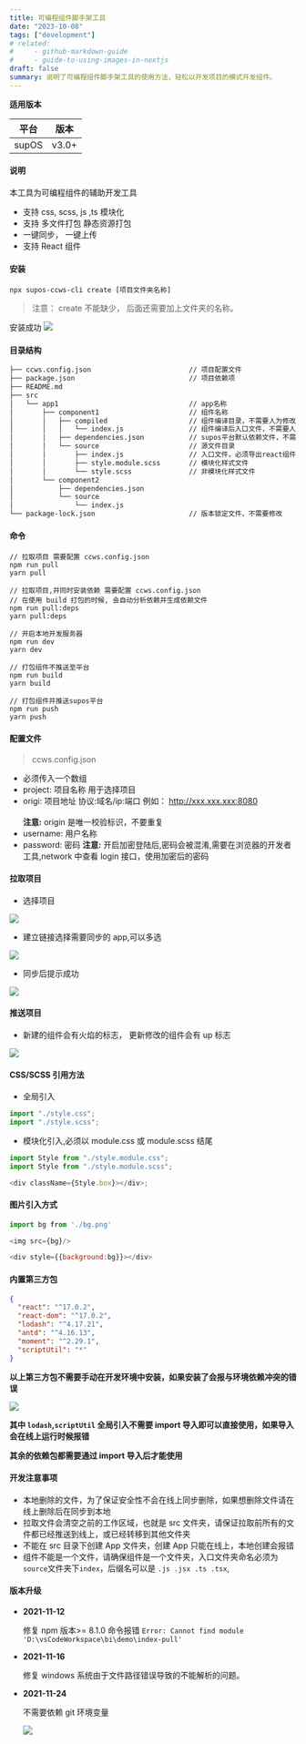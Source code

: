 ```yaml
---
title: 可编程组件脚手架工具
date: "2023-10-08"
tags: ["development"]
# related:
#     - github-markdown-guide
#     - guide-to-using-images-in-nextjs
draft: false
summary: 说明了可编程组件脚手架工具的使用方法，轻松以开发项目的模式开发组件。
---
```


**适用版本**

| 平台  | 版本  |
| ----- | ----- |
| supOS | v3.0+ |

#### 说明

本工具为可编程组件的辅助开发工具

- 支持 css, scss, js ,ts 模块化
- 支持 多文件打包 静态资源打包
- 一键同步， 一键上传
- 支持 React 组件

#### 安装

```
npx supos-ccws-cli create [项目文件夹名称]
```

> 注意： create 不能缺少， 后面还需要加上文件夹的名称。

安装成功 ![](./custom-compnent-cli/0001.png)

#### 目录结构

```bash
├── ccws.config.json                        // 项目配置文件
├── package.json                            // 项目依赖项
├── README.md
├── src
│   └── app1                                // app名称
│       ├── component1                      // 组件名称
│       │   ├── compiled                    // 组件编译目录，不需要人为修改
│       │   │   └── index.js                // 组件编译后入口文件，不需要人为修改
│       │   ├── dependencies.json           // supos平台默认依赖文件，不需要人为修改
│       │   └── source                      // 源文件目录
│       │       ├── index.js                // 入口文件，必须导出react组件，名称必须为 index.tsx 或 index.jsx，tsx 文件会优先查找
│       │       ├── style.module.scss       // 模块化样式文件
│       │       └── style.scss              // 非模块化样式文件
│       └── component2
│           ├── dependencies.json
│           └── source
│               └── index.js
└── package-lock.json                       // 版本锁定文件，不需要修改
```

#### 命令

```
// 拉取项目 需要配置 ccws.config.json
npm run pull
yarn pull

// 拉取项目,并同时安装依赖 需要配置 ccws.config.json
// 在使用 build 打包的时候, 会自动分析依赖并生成依赖文件
npm run pull:deps
yarn pull:deps

// 开启本地开发服务器
npm run dev
yarn dev

// 打包组件不推送至平台
npm run build
yarn build

// 打包组件并推送supos平台
npm run push
yarn push
```

#### 配置文件

> ccws.config.json

- 必须传入一个数组
- project: 项目名称 用于选择项目
- origi: 项目地址 协议:域名/ip:端口 例如： http://xxx.xxx.xxx:8080 <br></br>
  **注意:** origin 是唯一校验标识，不要重复
- username: 用户名称
- password: 密码
  **注意:** 开启加密登陆后,密码会被混淆,需要在浏览器的开发者工具,network 中查看 login 接口，使用加密后的密码

#### 拉取项目

- 选择项目

![](./custom-compnent-cli/0002.png)

- 建立链接选择需要同步的 app,可以多选

![](./custom-compnent-cli/0004.png)

- 同步后提示成功

![](./custom-compnent-cli/0005.png)

#### 推送项目

- 新建的组件会有火焰的标志， 更新修改的组件会有 up 标志

![](./custom-compnent-cli/0006.png)

#### CSS/SCSS 引用方法

- 全局引入

```javascript
import "./style.css";
import "./style.scss";
```

- 模块化引入,必须以 module.css 或 module.scss 结尾

```javascript
import Style from "./style.module.css";
import Style from "./style.module.scss";

<div className={Style.box}></div>;
```

#### 图片引入方式

```javascript
import bg from './bg.png'

<img src={bg}/>

<div style={{background:bg}}></div>
```

#### 内置第三方包

```json
{
  "react": "^17.0.2",
  "react-dom": "^17.0.2",
  "lodash": "^4.17.21",
  "antd": "^4.16.13",
  "moment": "^2.29.1",
  "scriptUtil": "*"
}
```

**以上第三方包不需要手动在开发环境中安装，如果安装了会报与环境依赖冲突的错误**

![](./custom-compnent-cli/0007.png)

**其中 `lodash`,`scriptUtil` 全局引入不需要 import 导入即可以直接使用，如果导入会在线上运行时候报错**

**其余的依赖包都需要通过 import 导入后才能使用**

#### 开发注意事项

- 本地删除的文件，为了保证安全性不会在线上同步删除，如果想删除文件请在线上删除后在同步到本地
- 拉取文件会清空之前的工作区域，也就是 src 文件夹，请保证拉取前所有的文件都已经推送到线上，或已经转移到其他文件夹
- 不能在 src 目录下创建 App 文件夹，创建 App 只能在线上，本地创建会报错
- 组件不能是一个文件，请确保组件是一个文件夹，入口文件夹命名必须为 `source`文件夹下`index`，后缀名可以是 `.js .jsx .ts .tsx`,

#### 版本升级

- **2021-11-12**

  修复 npm 版本>= 8.1.0 命令报错 `Error: Cannot find module 'D:\vsCodeWorkspace\bi\demo\index-pull'`

- **2021-11-16**

  修复 windows 系统由于文件路径错误导致的不能解析的问题。

- **2021-11-24**

  不需要依赖 git 环境变量

  ![](./custom-compnent-cli/0008.png)
